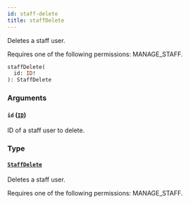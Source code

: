 ```yaml
---
id: staff-delete
title: staffDelete
---
```


Deletes a staff user.

Requires one of the following permissions: MANAGE_STAFF.

```graphql
staffDelete(
  id: ID!
): StaffDelete
```

### Arguments

#### `id` ([`ID`](../../../developer/api-reference/scalars/id))

ID of a staff user to delete.

### Type

#### [`StaffDelete`](../../../developer/api-reference/objects/staff-delete)

Deletes a staff user.

Requires one of the following permissions: MANAGE_STAFF.
